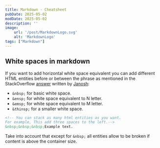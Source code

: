 ```yaml
---
title: Markdown - Cheatsheet
pubDate: 2025-05-02
modDate: 2025-05-02
description: ''
image:
    url: '/post/MarkdownLogo.svg'
    alt: 'MarkdownLogo'
tags: ["Markdown"]
---
```

## White spaces in markdown
If you want to add horizontal white space equivalent you can add different HTML entities before or between the phrase
as mentioned in the StackOverflow [answer](https://stackoverflow.com/a/57057458) written by [Janosh](https://stackoverflow.com/users/4034025/janosh):
* `&nbsp;` for basic white space.
* `&ensp;` for white space equivalent to N letter.
* `&emsp;` for white space equivalent to M letter.
* `&thinsp;` for a smaller white space.

```markdown
<!-- You can stack as many html entities as you want.
For example, This add three spaces to the left.-->
&nbsp;&nbsp;&nbsp;Example text.
```
Take into account that except for `&nbsp;` all entities allow to be broken if content is above the container size.